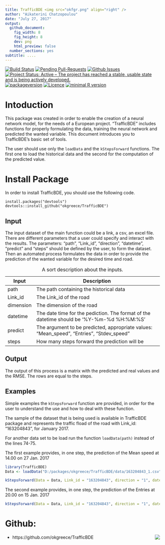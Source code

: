 ```yaml
---
title: TrafficBDE <img src="okfgr.png" align="right" />
author: "Aikaterini Chatzopoulou"
date: "July 27, 2017"
output:
  github_document:
    fig_width: 8
    fig_height: 8
    dev: png
    html_preview: false
  number_sections: yes
subtitle: ....
---
```


[![Build Status](https://travis-ci.org/okgreece/TrafficBDE.svg?branch=master)](https://travis-ci.org/okgreece/TrafficBDE)
[![Pending Pull-Requests](http://githubbadges.herokuapp.com/okgreece/TrafficBDE/pulls.svg)](https://github.com/okgreece/TrafficBDE/pulls)
[![Github Issues](http://githubbadges.herokuapp.com/okgreece/TrafficBDE/issues.svg)](https://github.com/okgreece/TrafficBDE/issues)
[![Project Status: Active – The project has reached a stable, usable state and is being actively developed.](http://www.repostatus.org/badges/latest/active.svg)](http://www.repostatus.org/#active)
[![packageversion](https://img.shields.io/badge/Package%20version-0.0.0.9000-orange.svg?style=flat-square)](commits/master)
[![Licence](https://img.shields.io/badge/licence-GPL--2-blue.svg)](https://www.gnu.org/licenses/old-licenses/gpl-2.0.html)
[![minimal R version](https://img.shields.io/badge/R%3E%3D-3.1-6666ff.svg)](https://cran.r-project.org/)

# Intoduction

This package was created in order to enable the creation of a neural network model, for the needs of a European project. “TrafficBDE” includes functions for properly formulating the data, training the neural network and predicted the wanted variable. This document introduces you to TrafficBDE's basic set of tools.

The user should use only the `loadData` and the `kStepsForward` functions. The first one to load the historical data and the second for the computation of the predicted value.

# Install Package

In order to install TrafficBDE, you should use the following code.

```
install.packages("devtools")
devtools::install_github("okgreece/TrafficBDE")
```

## Input

The input dataset of the main function could be a link, a csv, an excel file. There are different parameters that a user could specify and interact with the results. The parameters: "path", "Link_id", "direction", "datetime", "predict" and "steps" should be defined by the user, to form the dataset. Then an automated process formulates the data in order to provide the prediction of the wanted variable for the desired time and road.

+-------------+--------------------------------------------------------------------------------------------+
| Input       | Description                                                                                |
+=============+============================================================================================+
| path        | The path containing the historical data                                                    |
+-------------+--------------------------------------------------------------------------------------------+
| Link_id     | The Link_id of the road                                                                    |
+-------------+--------------------------------------------------------------------------------------------+
| dimension   | The dimension of the road                                                                  |
+-------------+--------------------------------------------------------------------------------------------+
| datetime    | The date time for the pediction. The format of the datetime should be '%Y-%m-%d %H:%M:%S'  |
+-------------+--------------------------------------------------------------------------------------------+
| predict     | The argument to be predicted, appropriate values: "Mean_speed", "Entries", "Stdev_speed"   |
+-------------+--------------------------------------------------------------------------------------------+
| steps       | How many steps forward the prediction will be                                              |
+-------------+--------------------------------------------------------------------------------------------+

Table: A sort description about the inputs.  

## Output
The output of this process is a matrix with the predicted and real values and the RMSE. The rows are equal to the steps.

## Examples
Simple examples the `kStepsForward` function are provided, in order for the user to understand the use and how to deal with these function.

The sample of the dataset that is being used is available in TrafficBDE package and represents the traffic fload of the road with Link_id: "163204843", for January 2017.

For another data set to be load run the function `loadData(path)` instead of the lines 74-75.

The first example provides, in one step, the prediction of the Mean speed at 14.00 on 27 Jan. 2017

```r
library(TrafficBDE)
Data <- loadData("D:/packages/okgreece/TrafficBDE/data/163204843_1.csv")

kStepsForward(Data = Data, Link_id = "163204843", direction = "1", datetime = "2017-01-27 14:00:00", predict = "Mean_speed", steps = 1)
```

The second example provides, in one step, the prediction of the Entries at 20.00 on 15 Jan. 2017

```r
kStepsForward(Data = Data, Link_id = "163204843", direction = "1", datetime = "2017-01-15 20:00:00", predict = "Entries", steps = 1)
```

# Github:

+ https://github.com/okgreece/TrafficBDE
<img src="okfgr.png" align="right" />